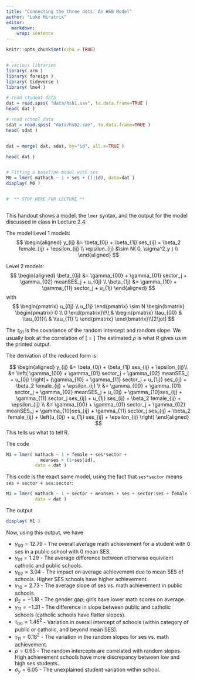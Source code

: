 ```yaml
---
title: "Connecting the three dots: An HSB Model"
author: "Luke Miratrix"
editor: 
  markdown: 
    wrap: sentence
---
```


```r
knitr::opts_chunk$set(echo = TRUE)


# various libraries
library( arm )
library( foreign )
library( tidyverse )
library( lme4 )

# read student data
dat = read.spss( "data/hsb1.sav", to.data.frame=TRUE )
head( dat )

# read school data
sdat = read.spss( "data/hsb2.sav", to.data.frame=TRUE )
head( sdat )


dat = merge( dat, sdat, by="id", all.x=TRUE )

head( dat )


# Fitting a baseline model with ses 
M0 = lmer( mathach ~ 1 + ses + (1|id), data=dat )
display( M0 )


#  ** STOP HERE FOR LECTURE ** 



```

This handout shows a model, the `lmer` syntax, and the output for the model discussed in class in Lecture 2.4.

The model Level 1 models: $$
\begin{aligned}
y_{ij} &= \beta_{0j} + \beta_{1j} ses_{ij} + \beta_2 female_{ij} +  \epsilon_{ij} \\
\epsilon_{ij} &\sim N( 0, \sigma^2_y ) \\
\end{aligned}
$$

Level 2 models: $$
\begin{aligned}
\beta_{0j} &= \gamma_{00} + \gamma_{01} sector_j + \gamma_{02} meanSES_j + u_{0j} \\
\beta_{1j} &= \gamma_{10} + \gamma_{11} sector_j + u_{1j} 
\end{aligned}
$$ with $$
\begin{pmatrix} u_{0j} \\
u_{1j}
\end{pmatrix} \sim  N
\begin{bmatrix}
\begin{pmatrix}
0 \\
0
\end{pmatrix}\!\!,&
\begin{pmatrix}
\tau_{00} & \tau_{01}\\
 & \tau_{11} \\
\end{pmatrix}
\end{bmatrix}\\[2\jot]
$$

The $\tau_{01}$ is the covariance of the random intercept and random slope.
We usually look at the correlation of \[ \rho = \frac{ \tau_{01} }{ \sqrt{ \tau_{00} \tau_{11} } } \] The estimated $\rho$ is what R gives us in the printed output.

The derivation of the reduced form is:

$$
\begin{aligned}
y_{ij} &= \beta_{0j} + \beta_{1j} ses_{ij} + \epsilon_{ij}\\
&= \left( \gamma_{00} + \gamma_{01} sector_j + \gamma_{02} meanSES_j + u_{0j} \right)+ (\gamma_{10} + \gamma_{11} sector_j + u_{1j}) ses_{ij} + \beta_2 female_{ij} + \epsilon_{ij} \\
&= \gamma_{00} + \gamma_{01} sector_j + \gamma_{02} meanSES_j  + u_{0j}  + \gamma_{10}ses_{ij} + \gamma_{11} sector_j ses_{ij} + u_{1j} ses_{ij} + \beta_2 female_{ij} +  \epsilon_{ij}  \\
&= \gamma_{00} + \gamma_{01} sector_j + \gamma_{02} meanSES_j +  \gamma_{10}ses_{ij} + \gamma_{11} sector_j ses_{ij} + \beta_2 female_{ij}  + \left(u_{0j} + u_{1j} ses_{ij} + \epsilon_{ij} \right) 
\end{aligned}
$$ This tells us what to tell R.

The code

```r
M1 = lmer( mathach ~ 1 + female + ses*sector + 
             meanses + (1+ses|id),
           data = dat )
```

This code is the exact same model, using the fact that `ses*sector` means `ses + sector + ses:sector`:

```r
M1 = lmer( mathach ~ 1 + sector + meanses + ses + sector:ses + female + (1+ses|id),
           data = dat )
```

The output

```r
display( M1 )
```

Now, using this output, we have

-   $\gamma_{00} = 12.79$ - The overall average math achievement for a student with 0 ses in a public school with 0 mean SES.
-   $\gamma_{01} = 1.29$ - The average difference between otherwise equivilent catholic and public schools.
-   $\gamma_{02} = 3.04$ - The impact on average achievement due to mean SES of schools. Higher SES schools have higher achievement.
-   $\gamma_{10} = 2.73$ - The average slope of ses vs. math achievement in public schools.
-   $\beta_2 = -1.18$ - The gender gap; girls have lower math scores on average.
-   $\gamma_{11} = -1.31$ - The difference in slope between public and catholic schools (catholic schools have flatter slopes).
-   $\tau_{00} = 1.45^2$ - Variation in overall intercept of schools (within category of public or catholic, and beyond mean SES).
-   $\tau_{11} = 0.18^2$ - The variation in the random slopes for ses vs. math achievement.
-   $\rho = 0.65$ - The random intercepts are correlated with random slopes. High achievement schools have more discrepancy between low and high ses students.
-   $\sigma_y = 6.05$ - The unexplained student variation within school.
